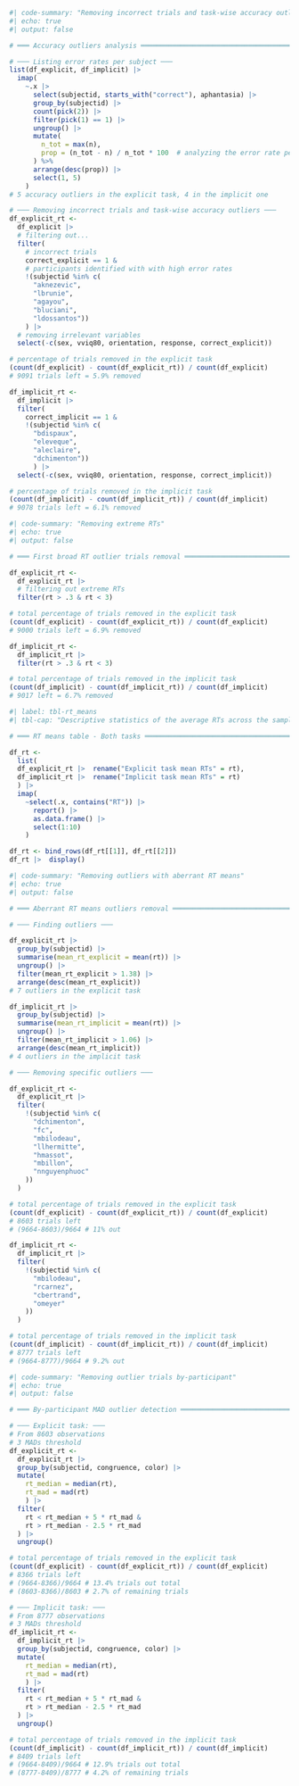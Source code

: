 
```r
#| code-summary: "Removing incorrect trials and task-wise accuracy outliers"
#| echo: true
#| output: false

# ═══ Accuracy outliers analysis ═══════════════════════════════════════════════

# ─── Listing error rates per subject ───
list(df_explicit, df_implicit) |> 
  imap(
    ~.x |> 
      select(subjectid, starts_with("correct"), aphantasia) |> 
      group_by(subjectid) |> 
      count(pick(2)) |> 
      filter(pick(1) == 1) |> 
      ungroup() |> 
      mutate(
        n_tot = max(n),
        prop = (n_tot - n) / n_tot * 100  # analyzing the error rate per subject
      ) %>%
      arrange(desc(prop)) |> 
      select(1, 5)
    )
# 5 accuracy outliers in the explicit task, 4 in the implicit one

# ─── Removing incorrect trials and task-wise accuracy outliers ───
df_explicit_rt <-
  df_explicit |> 
  # filtering out...
  filter(
    # incorrect trials
    correct_explicit == 1 &
    # participants identified with with high error rates
    !(subjectid %in% c( 
      "aknezevic",
      "lbrunie", 
      "agayou", 
      "bluciani",
      "ldossantos"))
    ) |>  
  # removing irrelevant variables
  select(-c(sex, vviq80, orientation, response, correct_explicit))

# percentage of trials removed in the explicit task
(count(df_explicit) - count(df_explicit_rt)) / count(df_explicit)
# 9091 trials left = 5.9% removed

df_implicit_rt <- 
  df_implicit |>  
  filter(
    correct_implicit == 1 &
    !(subjectid %in% c( 
      "bdispaux", 
      "eleveque", 
      "aleclaire", 
      "dchimenton"))
      ) |>  
  select(-c(sex, vviq80, orientation, response, correct_implicit))

# percentage of trials removed in the implicit task
(count(df_implicit) - count(df_implicit_rt)) / count(df_implicit) 
# 9078 trials left = 6.1% removed
```

```r
#| code-summary: "Removing extreme RTs"
#| echo: true
#| output: false

# ═══ First broad RT outlier trials removal ════════════════════════════════════

df_explicit_rt <- 
  df_explicit_rt |>  
  # filtering out extreme RTs
  filter(rt > .3 & rt < 3)

# total percentage of trials removed in the explicit task
(count(df_explicit) - count(df_explicit_rt)) / count(df_explicit)
# 9000 trials left = 6.9% removed

df_implicit_rt <- 
  df_implicit_rt |>  
  filter(rt > .3 & rt < 3)

# total percentage of trials removed in the implicit task
(count(df_implicit) - count(df_implicit_rt)) / count(df_implicit)
# 9017 left = 6.7% removed
```

```r
#| label: tbl-rt_means
#| tbl-cap: "Descriptive statistics of the average RTs across the sample in both tasks."

# ═══ RT means table - Both tasks ══════════════════════════════════════════════

df_rt <- 
  list(
  df_explicit_rt |>  rename("Explicit task mean RTs" = rt), 
  df_implicit_rt |>  rename("Implicit task mean RTs" = rt)
  ) |>  
  imap(
    ~select(.x, contains("RT")) |> 
      report() |>  
      as.data.frame() |>  
      select(1:10)
    )

df_rt <- bind_rows(df_rt[[1]], df_rt[[2]])
df_rt |>  display()
```

```r
#| code-summary: "Removing outliers with aberrant RT means"
#| echo: true
#| output: false

# ═══ Aberrant RT means outliers removal ═══════════════════════════════════════

# ─── Finding outliers ───

df_explicit_rt |> 
  group_by(subjectid) |> 
  summarise(mean_rt_explicit = mean(rt)) |> 
  ungroup() |> 
  filter(mean_rt_explicit > 1.38) |> 
  arrange(desc(mean_rt_explicit))
# 7 outliers in the explicit task

df_implicit_rt |> 
  group_by(subjectid) |> 
  summarise(mean_rt_implicit = mean(rt)) |> 
  ungroup() |> 
  filter(mean_rt_implicit > 1.06) |> 
  arrange(desc(mean_rt_implicit))
# 4 outliers in the implicit task

# ─── Removing specific outliers ───

df_explicit_rt <- 
  df_explicit_rt |> 
  filter(
    !(subjectid %in% c(
      "dchimenton",
      "fc",
      "mbilodeau",
      "llhermitte",
      "hmassot",
      "mbillon",
      "nnguyenphuoc"
    ))
  )

# total percentage of trials removed in the explicit task
(count(df_explicit) - count(df_explicit_rt)) / count(df_explicit)
# 8603 trials left
# (9664-8603)/9664 # 11% out

df_implicit_rt <-
  df_implicit_rt |> 
  filter(
    !(subjectid %in% c(
      "mbilodeau",
      "rcarnez",
      "cbertrand",
      "omeyer"
    ))
  )

# total percentage of trials removed in the implicit task
(count(df_implicit) - count(df_implicit_rt)) / count(df_implicit)
# 8777 trials left
# (9664-8777)/9664 # 9.2% out
```

```r
#| code-summary: "Removing outlier trials by-participant"
#| echo: true
#| output: false

# ═══ By-participant MAD outlier detection ═════════════════════════════════════

# ─── Explicit task: ───
# From 8603 observations
# 3 MADs threshold
df_explicit_rt <-
  df_explicit_rt |> 
  group_by(subjectid, congruence, color) |> 
  mutate(
    rt_median = median(rt),
    rt_mad = mad(rt)
    ) |> 
  filter(
    rt < rt_median + 5 * rt_mad &
    rt > rt_median - 2.5 * rt_mad
  ) |>
  ungroup()

# total percentage of trials removed in the explicit task
(count(df_explicit) - count(df_explicit_rt)) / count(df_explicit)
# 8366 trials left
# (9664-8366)/9664 # 13.4% trials out total
# (8603-8366)/8603 # 2.7% of remaining trials

# ─── Implicit task: ───
# From 8777 observations
# 3 MADs threshold
df_implicit_rt <-
  df_implicit_rt |> 
  group_by(subjectid, congruence, color) |> 
  mutate(
    rt_median = median(rt),
    rt_mad = mad(rt)
    ) |> 
  filter(
    rt < rt_median + 5 * rt_mad &
    rt > rt_median - 2.5 * rt_mad
  ) |>
  ungroup()

# total percentage of trials removed in the implicit task
(count(df_implicit) - count(df_implicit_rt)) / count(df_implicit)
# 8409 trials left
# (9664-8409)/9664 # 12.9% trials out total
# (8777-8409)/8777 # 4.2% of remaining trials
```













































